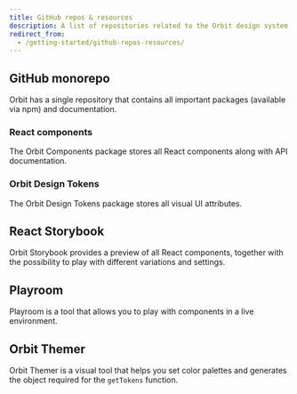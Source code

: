 ```yaml
---
title: GitHub repos & resources
description: A list of repositories related to the Orbit design system
redirect_from:
  - /getting-started/github-repos-resources/
---
```


## GitHub monorepo

Orbit has a single repository that contains all important packages
(available via npm) and documentation.

<FancyLink title="Orbit monorepo" href="https://github.com/kiwicom/orbit/" icon="github" />

### React components

The Orbit Components package stores all React components
along with API documentation.

<FancyLink
  title="Orbit Components"
  href="https://github.com/kiwicom/orbit/tree/master/packages/orbit-components"
  icon="github"
/>

### Orbit Design Tokens

The Orbit Design Tokens package stores all visual UI attributes.

<FancyLink
  title="Orbit Design Tokens"
  href="https://github.com/kiwicom/orbit/tree/master/packages/orbit-design-tokens"
  icon="github"
/>

## React Storybook

Orbit Storybook provides a preview of all React components,
together with the possibility to play with different variations and settings.

<FancyLink title="Orbit Storybook" href="https://kiwicom.github.io/orbit/" icon="storybook" />

## Playroom

Playroom is a tool that allows you to play with components in a live environment.

<FancyLink
  title="Orbit Playroom"
  href="https://kiwicom.github.io/orbit/playroom/"
  icon="playroom"
/>

## Orbit Themer

Orbit Themer is a visual tool that helps you set color palettes
and generates the object required for the `getTokens` function.

<FancyLink title="Orbit Themer" href="https://themer.orbit.kiwi" icon="color-picker" />
